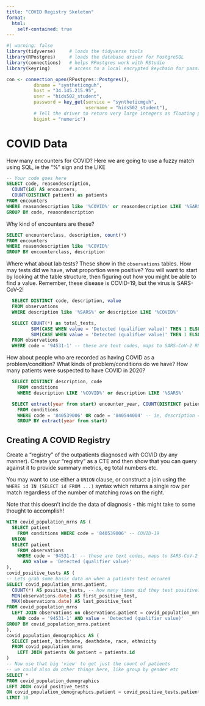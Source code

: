 ```yaml
---
title: "COVID Registry Skeleton"
format: 
  html:
    self-contained: true
---
```


```r
#| warning: false
library(tidyverse)     # loads the tidyverse tools
library(RPostgres)     # loads the database driver for PostgreSQL
library(connections)   # helps RPostgres work with RStudio
library(keyring)       # access to a local encrypted keychain for passwords

con <- connection_open(RPostgres::Postgres(),
          dbname = "syntheticmguh",
          host = "34.145.215.95",
          user = "hids502_student",
          password = key_get(service = "syntheticmguh", 
                             username = "hids502_student"),
          # Tell the driver to return very large integers as floating point (vs truncating them)
          bigint = "numeric")
```

# COVID Data

How many encounters for COVID? Here we are going to use a fuzzy match using SQL, ie the "%" sign and the LIKE
```sql
-- Your code goes here
SELECT code, reasondescription,
  COUNT(id) AS encounters, 
  COUNT(DISTINCT patient) as patients
FROM encounters
WHERE reasondescription like '%COVID%' or reasondescription LIKE '%SARS%'
GROUP BY code, reasondescription
```


Why kind of encounters are these?

```sql
SELECT encounterclass, description, count(*) 
FROM encounters 
WHERE reasondescription like '%COVID%' 
GROUP BY encounterclass, description
```

Where what about lab tests? These show in the `observations` tables. How may tests did we have, what proportion were positive? You will want to start by looking at the table structure, then figuring out how you might be able to find a value. Remember, these disease is COVID-19, but the virus is SARS-CoV-2!

```sql
  SELECT DISTINCT code, description, value
  FROM observations 
  WHERE description like '%SARS%' or description LIKE '%COVID%'
```

```sql
  SELECT COUNT(*) as total_tests, 
         SUM(CASE WHEN value = 'Detected (qualifier value)' THEN 1 ELSE 0 END) AS positives,
         SUM(CASE WHEN value = 'Detected (qualifier value)' THEN 1 ELSE 0 END) * 100.0 / COUNT(*) as positive_rate
  FROM observations 
  WHERE code = '94531-1' -- these are text codes, maps to SARS-CoV-2 RNA Pnl Resp
```
How about people who are recorded as having COVID as a problem/condition? What kinds of problem/conditions do we have? How many patients were suspected to have COVID in 2020?

```sql
  SELECT DISTINCT description, code
    FROM conditions 
    WHERE description LIKE '%COVID%' or description LIKE '%SARS%'
```

```sql

  SELECT extract(year from start) encounter_year, COUNT(DISTINCT patient)
    FROM conditions 
    WHERE code = '840539006' OR code = '840544004' -- ie, description = 'COVID-19'
    GROUP BY extract(year from start)
```

## Creating A COVID Registry

Create a "registry" of the outpatients diagnosed with COVID (by any manner). Create your "registry" as a CTE and then show that you can query against it to provide summary metrics, eg total numbers etc.

You may want to use either a `UNION` clause, or construct a join using the `WHERE id IN (SELECT id FROM ...)` syntax which returns a single row per match regardless of the number of matching rows on the right.

Note that this doesn't inclde the data of diagnosis - this might take to some thought to accomplish!

```sql
WITH covid_population_mrns AS (
  SELECT patient
    FROM conditions WHERE code = '840539006' -- COVID-19
  UNION
  SELECT patient
    FROM observations 
    WHERE code = '94531-1' -- these are text codes, maps to SARS-CoV-2 RNA Pnl Resp NAA+probe
      AND value = 'Detected (qualifier value)'
),
covid_positive_tests AS (
-- Lets grab some basic data on when a patients test occured
SELECT covid_population_mrns.patient,
  COUNT(*) AS positive_tests, -- how many times did they test positive?
  MIN(observations.date) AS first_positive_test,
  MAX(observations.date) AS last_positive_test
FROM covid_population_mrns
  LEFT JOIN observations on observations.patient = covid_population_mrns.patient
    AND code = '94531-1' AND value = 'Detected (qualifier value)'
GROUP BY covid_population_mrns.patient
),
covid_population_demographics AS (
  SELECT patient, birthdate, deathdate, race, ethnicity
  FROM covid_population_mrns
    LEFT JOIN patients ON patient = patients.id
)
-- Now use that big 'view' to get just the count of patients
-- we could also do other things here, like group by gender etc
SELECT * 
FROM covid_population_demographics
LEFT JOIN covid_positive_tests
ON covid_population_demographics.patient = covid_positive_tests.patient
LIMIT 10
```

